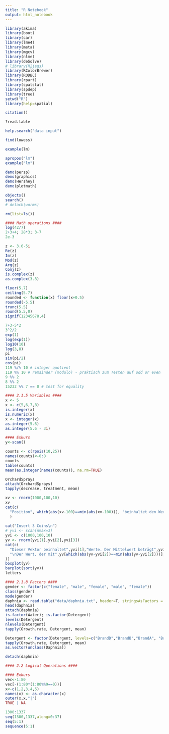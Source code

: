 ---
title: "R Notebook"
output: html_notebook
---

```{r 0 pre}
library(akima)
library(boot)
library(car)
library(lme4)
library(meta)
library(mgcv)
library(nlme)
library(deSolve)
# library(R2jags)
library(RColorBrewer)
library(RODBC)
library(rpart)
library(spatstat)
library(spdep)
library(tree)
setwd("R")
library(help=spatial)
```

```{r 1 Getting Started}

citation()

?read.table

help.search("data input")

find(lowess)

example(lm)

apropos("lm")
example("lm")

demo(persp)
demo(graphics)
demo(Hershey)
demo(plotmath)

objects()
search()
# detach(worms)

rm(list=ls())

```

```{r 2 Essentials of the R Language}

#### Math operations ####
log(42/7)
2+3+4; 28*3; 3-7
2e-3

z <- 3.6-5i
Re(z)
Im(z)
Mod(z)
Arg(z)
Conj(z)
is.complex(z)
as.complex(3.8)

floor(5.7)
ceiling(5.7)
rounded <- function(x) floor(x+0.5)
rounded(-5.5)
trunc(5.5)
round(5.5,0)
signif(12345678,4)

7+3-5*2
3^2/2
exp(1)
log(exp(1))
log10(10)
log(3,8)
pi
sin(pi/2)
cos(pi)
119 %/% 10 # integer quotient
119 %% 10 # remainder (modulo) - praktisch zum Testen auf odd or even
9 %% 2
8 %% 2
15232 %% 7 == 0 # test for equality

#### 2.1.5 Variables ####
x <- 5
x <- c(5,6,7,8)
is.integer(x)
is.numeric(x)
x <- integer(x)
as.integer(5.6)
as.integer(5.6 - 3i)

#### Exkurs
y<-scan()

counts <- c(rpois(10,25))
names(counts)<-0:8
counts
table(counts)
mean(as.integer(names(counts)), na.rm=TRUE)

OrchardSprays
attach(OrchardSprays)
tapply(decrease, treatment, mean)

xv <- rnorm(1000,100,10)
xv
cat(c(
  "Position", which(abs(xv-100)==min(abs(xv-100))), "beinhaltet den Wert", xv[which(abs(xv-100)==min(abs(xv-100)))], "der am nächsten an 100 liegt.")
  )
  
cat("Insert 3 Coins\n")
# yvi <- scan(nmax=3)
yvi <- c(1000,100,10)
yv <- rnorm(yvi[1],yvi[2],yvi[3])
cat(c(
  "Dieser Vektor beinhaltet",yvi[1],"Werte. Der Mittelwert beträgt",yvi[2],"und die Standardabweichung",yvi[3],
  "\nDer Wert, der mit",yv[which(abs(yv-yvi[2])==min(abs(yv-yvi[2])))], "am nächsten am Mittelwert",yvi[2],"liegt befindet sich auf Position",which(abs(yv-yvi[2])==min(abs(yv-yvi[2]))),"."
))
boxplot(yv)
barplot(sort(yv))
letters

#### 2.1.8 Factors #### 
gender <- factor(c("female", "male", "female", "male", "female"))
class(gender)
mode(gender)
daphnia <- read.table("data/daphnia.txt", header=T, stringsAsFactors = T)
head(daphnia)
attach(daphnia)
is.factor(Water); is.factor(Detergent)
levels(Detergent)
nlevels(Detergent)
tapply(Growth.rate, Detergent, mean)

Detergent <- factor(Detergent, levels=c("BrandD","BrandB","BrandA", "BrandC")) # Reihenfolge der Faktoren ändern
tapply(Growth.rate, Detergent, mean)
as.vector(unclass(Daphnia))

detach(daphnia)

#### 2.2 Logical Operations ####

#### Exkurs
vec<-1:80
vec[-(1:80*(1:80%%9==0))]
x<-c(1,2,3,4,5)
names(x) <- as.character(x)
outer(x,x,"|")
TRUE | NA
```
```{r Sequences}
1300:1337
seq(1300,1337,along=0:37)
seq(5:1)
sequence(5:1)

```

